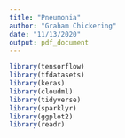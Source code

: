 ```yaml
---
title: "Pneumonia"
author: "Graham Chickering"
date: "11/13/2020"
output: pdf_document
---
```


```r
library(tensorflow)
library(tfdatasets)
library(keras)
library(cloudml)
library(tidyverse)
library(sparklyr)
library(ggplot2)
library(readr) 
```


